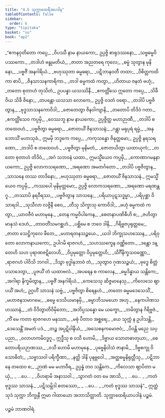 ```yaml
---
title: "4.5 သုက္ကာထေရီအပဒါန"
tableOfContents: false
sidebar:
  order: 6
type: "tipitaka"
basket: "su"
book: "ap2"
---
```



<DynamicBreadcrumb />

<Division number="111" book="ap2">

<Paragraph number="1323" type="verses" book="ap2">
_“ဧကနဝုတိတော ကပ္ပေ,_  
_ဝိပဿီ နာမ နာယကော;_  
ဥပ္ပဇ္ဇိ စာရုဒဿနော,_  
_သဗ္ဗဓမ္မဝိပဿကော._  

</Paragraph>

</Division>
<Division number="112" book="ap2">

<Paragraph number="1324" type="verses" book="ap2">
_တဒါဟံ ဗန္ဓုမတိယံ,_  
_ဇာတာ အညတရေ ကုလေ;_  
_ဓမ္မံ သုတွာန မုနိနော,_  
_ပဗ္ဗဇိံ အနဂါရိယံ._  

</Paragraph>

</Division>
<Division number="113" book="ap2">

<Paragraph number="1325" type="verses" book="ap2">
_ဗဟုဿုတာ ဓမ္မဓရာ,_  
_ပဋိဘာနဝတီ တထာ;_  
_ဝိစိတ္တကထိကာ စာပိ,_  
_ဇိနသာသနကာရိကာ._  

</Paragraph>

</Division>
<Division number="114" book="ap2">

<Paragraph number="1326" type="verses" book="ap2">
_တဒါ ဓမ္မကထံ ကတွာ,_  
_ဟိတာယ ဇနတံ ဗဟုံ;_  
_တတော စုတာဟံ တုသိတံ,_  
ဥပပန္နာ ယသဿိနီ._  

</Paragraph>

</Division>
<Division number="115" book="ap2">

<Paragraph number="1327" type="verses" book="ap2">
_ဧကတ္တိံသေ ဣတော ကပ္ပေ,_  
_သိခီ ဝိယ သိခီ ဇိနော;_  
_တပန္တော ယသသာ လောကေ,_  
ဥပ္ပဇ္ဇိ ဝဒတံ ဝရော._  

</Paragraph>

</Division>
<Division number="116" book="ap2">

<Paragraph number="1328" type="verses" book="ap2">
_တဒါပိ ပဗ္ဗဇိတွာန,_  
_ဗုဒ္ဓသာသနကောဝိဒါ;_  
_ဇောတေတွာ ဇိနဝါကျာနိ,_  
_တတောပိ တိဒိဝံ ဂတာ._  

</Paragraph>

</Division>
<Division number="117" book="ap2">

<Paragraph number="1329" type="verses" book="ap2">
_ဧကတ္တိံသေဝ ကပ္ပမှိ,_  
_ဝေဿဘူ နာမ နာယကော;_  
ဥပ္ပဇ္ဇိတ္ထ မဟာဉာဏီ,_  
_တဒါပိ စ တထေဝဟံ._  

</Paragraph>

</Division>
<Division number="118" book="ap2">

<Paragraph number="1330" type="verses" book="ap2">
_ပဗ္ဗဇိတွာ ဓမ္မဓရာ,_  
_ဇောတယိံ ဇိနသာသနံ;_  
_ဂန္တွာ မရုပုရံ ရမ္မံ,_  
_အနုဘောသိံ မဟာသုခံ._  

</Paragraph>

</Division>
<Division number="119" book="ap2">

<Paragraph number="1331" book="ap2">
ဣမမှိ ဘဒ္ဒကေ ကပ္ပေ,_  
_ကကုသန္ဓော ဇိနုတ္တမော;_  
ဥပ္ပဇ္ဇိ နရသရဏော,_  
_တဒါပိ စ တထေဝဟံ._  

</Paragraph>

</Division>
<Division number="120" book="ap2">

<Paragraph number="1332" type="verses" book="ap2">
_ပဗ္ဗဇိတွာ မုနိမတံ,_  
_ဇောတယိတွာ ယထာယုကံ;_  
_တတော စုတာဟံ တိဒိဝံ,_  
_အဂံ သဘဝနံ ယထာ._  

</Paragraph>

</Division>
<Division number="121" book="ap2">

<Paragraph number="1333" book="ap2">
ဣမသ္မိံယေဝ ကပ္ပမှိ,_  
_ကောဏာဂမနနာယကော;_  
ဥပ္ပဇ္ဇိ လောကသရဏော,_  
_အရဏော အမတင်္ဂတော._  

</Paragraph>

</Division>
<Division number="122" book="ap2">

<Paragraph number="1334" type="verses" book="ap2">
_တဒါပိ ပဗ္ဗဇိတွာန,_  
_သာသနေ တဿ တာဒိနော;_  
_ဗဟုဿုတာ ဓမ္မဓရာ,_  
_ဇောတယိံ ဇိနသာသနံ._  

</Paragraph>

</Division>
<Division number="123" book="ap2">

<Paragraph number="1335" book="ap2">
ဣမသ္မိံယေဝ ကပ္ပမှိ,_  
_ကဿပေါ မုနိမုတ္တမော;_  
ဥပ္ပဇ္ဇိ လောကသရဏော,_  
_အရဏော မရဏန္တဂူ._  

</Paragraph>

</Division>
<Division number="124" book="ap2">

<Paragraph number="1336" type="verses" book="ap2">
_တဿာပိ နရဝီရဿ,_  
_ပဗ္ဗဇိတွာန သာသနေ;_  
_ပရိယာပုဋသဒ္ဓမ္မာ,_  
_ပရိပုစ္ဆာ ဝိသာရဒါ._  

</Paragraph>

</Division>
<Division number="125" book="ap2">

<Paragraph number="1337" type="verses" book="ap2">
_သုသီလာ လဇ္ဇိနီ စေဝ,_  
_တီသု သိက္ခာသု ကောဝိဒါ;_  
_ဗဟုံ ဓမ္မကထံ ကတွာ,_  
_ယာဝဇီဝံ မဟာမုနေ._  

</Paragraph>

</Division>
<Division number="126" book="ap2">

<Paragraph number="1338" type="verses" book="ap2">
_တေန ကမ္မဝိပါကေန,_  
_စေတနာပဏိဓီဟိ စ;_  
_ဇဟိတွာ မာနုသံ ဒေဟံ,_  
_တာဝတိံသမဂစ္ဆဟံ._  

</Paragraph>

</Division>
<Division number="127" book="ap2">

<Paragraph number="1339" type="verses" book="ap2">
_ပစ္ဆိမေ စ ဘဝေ ဒါနိ,_  
_ဂိရိဗ္ဗဇပုရုတ္တမေ;_  
_ဇာတာ သေဋ္ဌိကုလေ ဖီတေ,_  
_မဟာရတနသဉ္စယေ._  

</Paragraph>

</Division>
<Division number="128" book="ap2">

<Paragraph number="1340" type="verses" book="ap2">
_ယဒါ ဘိက္ခုသဟဿေန,_  
_ပရိဝုတော လောကနာယကော;_  
ဥပါဂမိ ရာဇဂဟံ,_  
_သဟဿက္ခေန ဝဏ္ဏိတော._  

</Paragraph>

</Division>
<Division number="129" book="ap2">

<Paragraph number="1341" type="verses" book="ap2">
_ဒန္တော ဒန္တေဟိ သဟ ပုရာဏဇဋိလေဟိ,_  
_ဝိပ္ပမုတ္တော ဝိပ္ပမုတ္တေဟိ;_  
_သိင်္ဂီနိက္ခသဝဏ္ဏော,_  
_ရာဇဂဟံ ပါဝိသိ ဘဂဝါ._  

</Paragraph>

</Division>
<Division number="130" book="ap2">

<Paragraph number="1342" type="verses" book="ap2">
_ဒိသွာ ဗုဒ္ဓါနုဘာဝံ တံ,_  
_သုတွာဝ ဂုဏသဉ္စယံ;_  
_ဗုဒ္ဓေ စိတ္တံ ပသာဒေတွာ,_  
_ပူဇယိံ တံ ယထာဗလံ._  

</Paragraph>

</Division>
<Division number="131" book="ap2">

<Paragraph number="1343" type="verses" book="ap2">
_အပရေန စ ကာလေန,_  
_ဓမ္မဒိန္နာယ သန္တိကေ;_  
_အဂါရာ နိက္ခမိတွာန,_  
_ပဗ္ဗဇိံ အနဂါရိယံ._  

</Paragraph>

</Division>
<Division number="132" book="ap2">

<Paragraph number="1344" type="verses" book="ap2">
_ကေသေသု ဆိဇ္ဇမာနေသု,_  
_ကိလေသေ ဈာပယိံ အဟံ;_  
ဥဂ္ဂဟိံ သာသနံ သဗ္ဗံ,_  
_ပဗ္ဗဇိတွာ စိရေနဟံ._  

</Paragraph>

</Division>
<Division number="133" book="ap2">

<Paragraph number="1345" type="verses" book="ap2">
_တတော ဓမ္မမဒေသေသိံ,_  
_မဟာဇနသမာဂမေ;_  
_ဓမ္မေ ဒေသိယမာနမှိ,_  
_ဓမ္မာဘိသမယော အဟု._  

</Paragraph>

</Division>
<Division number="134" book="ap2">

<Paragraph number="1346" type="verses" book="ap2">
_နေကပါဏသဟဿာနံ,_  
_တံ ဝိဒိတွာတိဝိမှိတော;_  
_အဘိပ္ပသန္နော မေ ယက္ခော,_  
_ဘမိတွာန ဂိရိဗ္ဗဇံ._  

</Paragraph>

</Division>
<Division number="135" book="ap2">

<Paragraph number="1347" type="verses" book="ap2">
_ကိံ မေ ကတာ ရာဇဂဟေ မနုဿာ,_  
_မဓုံ ပီတာဝ အစ္ဆရေ;_  
_ယေ သုက္ကံ န ဥပါသန္တိ,_  
_ဒေသေန္တိံ အမတံ ပဒံ._  

</Paragraph>

</Division>
<Division number="136" book="ap2">

<Paragraph number="1348" type="verses" book="ap2">
_တဉ္စ အပ္ပဋိဝါနီယံ,_  
_အသေစနကမောဇဝံ;_  
_ပိဝန္တိ မညေ သပ္ပညာ,_  
_ဝလာဟကမိဝဒ္ဓဂူ._  

</Paragraph>

</Division>
<Division number="137" book="ap2">

<Paragraph number="1349" type="verses" book="ap2">
ဣဒ္ဓီသု စ ဝသီ ဟောမိ,_  
_ဒိဗ္ဗာယ သောတဓာတုယာ;_  
_စေတောပရိယဉာဏဿ,_  
_ဝသီ ဟောမိ မဟာမုနေ._  

</Paragraph>

</Division>
<Division number="138" book="ap2">

<Paragraph number="1350" type="verses" book="ap2">
_ပုဗ္ဗေနိဝါသံ ဇာနာမိ,_  
_ဒိဗ္ဗစက္ခု ဝိသောဓိတံ;_  
_သဗ္ဗာသဝါ ပရိက္ခီဏာ,_  
_နတ္ထိ ဒါနိ ပုနဗ္ဘဝေါ._  

</Paragraph>

</Division>
<Division number="139" book="ap2">

<Paragraph number="1351" type="verses" book="ap2">
_အတ္ထဓမ္မနိရုတ္တီသု,_  
_ပဋိဘာနေ တထေဝ စ;_  
_ဉာဏံ မမ မဟာဝီရ,_  
ဥပ္ပန္နံ တဝ သန္တိကေ._  

</Paragraph>

</Division>
<Division number="140" book="ap2">

<Paragraph number="1352" type="verses" book="ap2">
_ကိလေသာ ဈာပိတာ မယှံ,_  
_ …ပေ… _  
_ဝိဟရာမိ အနာသဝါ._  

</Paragraph>

</Division>
<Division number="141" book="ap2">

<Paragraph number="1353" type="verses" book="ap2">
_သွာဂတံ ဝတ မေ အာသိ,_  
_ …ပေ… _  
_ကတံ ဗုဒ္ဓဿ သာသနံ._  

</Paragraph>

</Division>
<Division number="142" book="ap2">

<Paragraph number="1354" type="verses" book="ap2">
_ပဋိသမ္ဘိဒါ စတဿော,_  
_ …ပေ… _  
_ကတံ ဗုဒ္ဓဿ သာသနံ”._  

</Paragraph>

<Paragraph number="1355" book="ap2">
ဣတ္ထံ သုဒံ သုက္ကာ ဘိက္ခုနီ ဣမာ ဂါထာယော အဘာသိတ္ထာတိ.

</Paragraph>
</Division>

<Paragraph number="1356" type="center" book="ap2">
သုက္ကာထေရိယာပဒါနံ ပဉ္စမံ.

  
ပဉ္စမံ ဘာဏဝါရံ.
</Paragraph>